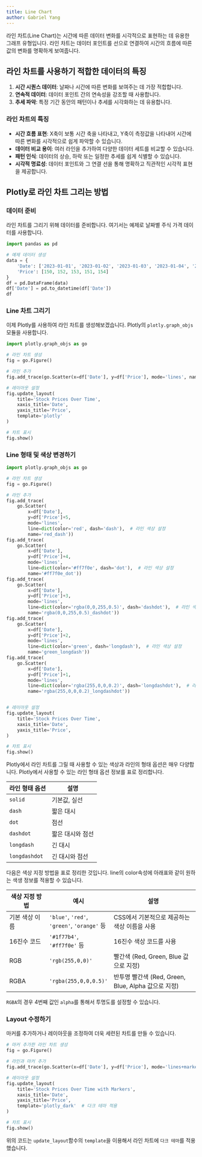 ---
title: Line Chart
author: Gabriel Yang
---

라인 차트(Line Chart)는 시간에 따른 데이터 변화를 시각적으로 표현하는 데 유용한 그래프 유형입니다. 라인 차트는 데이터 포인트를 선으로 연결하여 시간의 흐름에 따른 값의 변화를 명확하게 보여줍니다.

## 라인 차트를 사용하기 적합한 데이터의 특징
1. **시간 시퀀스 데이터**: 날짜나 시간에 따른 변화를 보여주는 데 가장 적합합니다.
2. **연속적 데이터**: 데이터 포인트 간의 연속성을 강조할 때 사용합니다.
3. **추세 파악**: 특정 기간 동안의 패턴이나 추세를 시각화하는 데 유용합니다.

### 라인 차트의 특징
- **시간 흐름 표현**: X축이 보통 시간 축을 나타내고, Y축이 측정값을 나타내어 시간에 따른 변화를 시각적으로 쉽게 파악할 수 있습니다.
- **데이터 비교 용이**: 여러 라인을 추가하여 다양한 데이터 세트를 비교할 수 있습니다.
- **패턴 인식**: 데이터의 상승, 하락 또는 일정한 추세를 쉽게 식별할 수 있습니다.
- **시각적 명료성**: 데이터 포인트와 그 연결 선을 통해 명확하고 직관적인 시각적 표현을 제공합니다.

## Plotly로 라인 차트 그리는 방법

### 데이터 준비
라인 차트를 그리기 위해 데이터를 준비합니다. 여기서는 예제로 날짜별 주식 가격 데이터를 사용합니다.

```{python}
import pandas as pd

# 예제 데이터 생성
data = {
    'Date': ['2023-01-01', '2023-01-02', '2023-01-03', '2023-01-04', '2023-01-05'],
    'Price': [150, 152, 153, 151, 154]
}
df = pd.DataFrame(data)
df['Date'] = pd.to_datetime(df['Date'])
df
```

### Line 차트 그리기

이제 Plotly를 사용하여 라인 차트를 생성해보겠습니다. Plotly의 `plotly.graph_objs` 모듈을 사용합니다.

```{python}
import plotly.graph_objs as go

# 라인 차트 생성
fig = go.Figure()

# 라인 추가
fig.add_trace(go.Scatter(x=df['Date'], y=df['Price'], mode='lines', name='Stock Price'))

# 레이아웃 설정
fig.update_layout(
    title='Stock Prices Over Time',
    xaxis_title='Date',
    yaxis_title='Price',
    template='plotly'
)

# 차트 표시
fig.show()
```

### Line 형태 및 색상 변경하기

```{python}
import plotly.graph_objs as go

# 라인 차트 생성
fig = go.Figure()

# 라인 추가
fig.add_trace(
    go.Scatter(
        x=df['Date'],
        y=df['Price']+5,
        mode='lines',
        line=dict(color='red', dash='dash'),  # 라인 색상 설정
        name='red_dash'))
fig.add_trace(
    go.Scatter(
        x=df['Date'],
        y=df['Price']+4,
        mode='lines',
        line=dict(color='#ff7f0e', dash='dot'),  # 라인 색상 설정
        name='#ff7f0e_dot'))
fig.add_trace(
    go.Scatter(
        x=df['Date'],
        y=df['Price']+3,
        mode='lines',
        line=dict(color='rgba(0,0,255,0.5)', dash='dashdot'),  # 라인 색상 설정
        name='rgba(0,0,255,0.5)_dashdot'))
fig.add_trace(
    go.Scatter(
        x=df['Date'],
        y=df['Price']+2,
        mode='lines',
        line=dict(color='green', dash='longdash'),  # 라인 색상 설정
        name='green_longdash'))
fig.add_trace(
    go.Scatter(
        x=df['Date'],
        y=df['Price']+1,
        mode='lines',
        line=dict(color='rgba(255,0,0,0.2)', dash='longdashdot'),  # 라인 색상 설정
        name='rgba(255,0,0,0.2)_longdashdot'))


# 레이아웃 설정
fig.update_layout(
    title='Stock Prices Over Time',
    xaxis_title='Date',
    yaxis_title='Price',
)

# 차트 표시
fig.show()
```

Plotly에서 라인 차트를 그릴 때 사용할 수 있는 색상과 라인의 형태 옵션은 매우 다양합니다. Plotly에서 사용할 수 있는 라인 형태 옵션 정보를 표로 정리합니다.

| 라인 형태 옵션    | 설명                       |
|-------------------|----------------------------|
| `solid`           | 기본값, 실선               |
| `dash`            | 짧은 대시                 |
| `dot`             | 점선                       |
| `dashdot`         | 짧은 대시와 점선           |
| `longdash`        | 긴 대시                   |
| `longdashdot`     | 긴 대시와 점선            |

다음은 색상 지정 방법을 표로 정리한 것입니다. line의 color속성에 아래표와 같이 원하는 색생 정보를 적용할 수 있습니다.

| 색상 지정 방법    | 예시                    | 설명                                    |
|-------------------|-------------------------|-----------------------------------------|
| 기본 색상 이름     | `'blue'`, `'red'`, `'green'`, `'orange'` 등 | CSS에서 기본적으로 제공하는 색상 이름을 사용 |
| 16진수 코드        | `'#1f77b4'`, `'#ff7f0e'` 등  | 16진수 색상 코드를 사용                     |
| RGB                | `'rgb(255,0,0)'`            | 빨간색 (Red, Green, Blue 값으로 지정)        |
| RGBA               | `'rgba(255,0,0,0.5)'`       | 반투명 빨간색 (Red, Green, Blue, Alpha 값으로 지정) |

`RGBA`의 경우 4번째 값인 `alpha`를 통해서 투명도를 설정할 수 있습니다.

### Layout 수정하기

마커를 추가하거나 레이아웃을 조정하여 더욱 세련된 차트를 만들 수 있습니다.

```{python}
# 마커 추가한 라인 차트 생성
fig = go.Figure()

# 라인과 마커 추가
fig.add_trace(go.Scatter(x=df['Date'], y=df['Price'], mode='lines+markers', name='Stock Price'))

# 레이아웃 설정
fig.update_layout(
    title='Stock Prices Over Time with Markers',
    xaxis_title='Date',
    yaxis_title='Price',
    template='plotly_dark'  # 다크 테마 적용
)

# 차트 표시
fig.show()
```

위의 코드는 `update_layout`함수의 `template`을 이용해서 라인 차트에 `다크 테마`를 적용했습니다.
